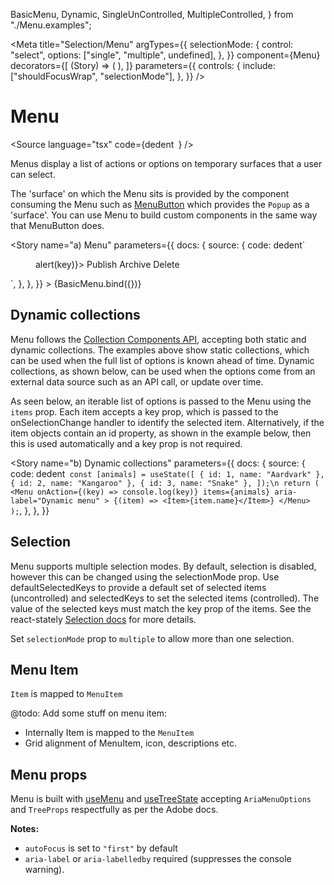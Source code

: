   BasicMenu,
  Dynamic,
  SingleUnControlled,
  MultipleControlled,
} from "./Menu.examples";

<Meta
  title="Selection/Menu"
  argTypes={{
    selectionMode: {
      control: "select",
      options: ["single", "multiple", undefined],
    },
  }}
  component={Menu}
  decorators={[
    (Story) => (
      <StoryGrid>
        <Story />
      </StoryGrid>
    ),
  ]}
  parameters={{
    controls: {
      include: ["shouldFocusWrap", "selectionMode"],
    },
  }}
/>

# Menu

<Source
  language="tsx"
  code={dedent`
  `}
/>

Menus display a list of actions or options on temporary surfaces that a user can select.

The 'surface' on which the Menu sits is provided by the component consuming the Menu such as [MenuButton](?path=/docs/inputs-menubutton--a-basic-button) which provides the `Popup` as a 'surface'. You can use Menu to build custom components in the same way that MenuButton does.

<Story
  name="a) Menu"
  parameters={{
    docs: {
      source: {
        code: dedent`
<Menu onAction={(key) => alert(key)}>
  <Item key="publish">Publish</Item>
  <Item key="archive">Archive</Item>
  <Item key="delete">Delete</Item>
</Menu>`,
      },
    },
  }}
>
  {BasicMenu.bind({})}
</Story>

<Source language="tsx" id="selection-menu--a-menu" />

## Dynamic collections

Menu follows the [Collection Components API](https://react-spectrum.adobe.com/react-stately/collections.html), accepting both static and dynamic collections. The examples above show static collections, which can be used when the full list of options is known ahead of time. Dynamic collections, as shown below, can be used when the options come from an external data source such as an API call, or update over time.

As seen below, an iterable list of options is passed to the Menu using the `items` prop. Each item accepts a key prop, which is passed to the onSelectionChange handler to identify the selected item. Alternatively, if the item objects contain an id property, as shown in the example below, then this is used automatically and a key prop is not required.

<Story
  name="b) Dynamic collections"
  parameters={{
    docs: {
      source: {
        code: dedent`
  const [animals] = useState([
    { id: 1, name: "Aardvark" },
    { id: 2, name: "Kangaroo" },
    { id: 3, name: "Snake" },
  ]);\n
  return (
    <Menu
      onAction={(key) => console.log(key)}
      items={animals}
      aria-label="Dynamic menu"
    >
      {(item) => <Item>{item.name}</Item>}
    </Menu>
  );`,
      },
    },
  }}
>
  <Dynamic />
</Story>

<Source language="tsx" id="selection-menu--b-dynamic-collections" />

## Selection

Menu supports multiple selection modes. By default, selection is disabled, however this can be changed using the selectionMode prop. Use defaultSelectedKeys to provide a default set of selected items (uncontrolled) and selectedKeys to set the selected items (controlled). The value of the selected keys must match the key prop of the items. See the react-stately [Selection docs](https://react-spectrum.adobe.com/react-stately/selection.html#selected-key-data-type) for more details.

<Canvas>
  <Story name="c) Single selection">
    <SingleUnControlled />
  </Story>
</Canvas>

Set `selectionMode` prop to `multiple` to allow more than one selection.

<Canvas>
  <Story name="d) Multi selection">
    <MultipleControlled />
  </Story>
</Canvas>

## Menu Item

`Item` is mapped to `MenuItem`

@todo: Add some stuff on menu item:

- Internally Item is mapped to the `MenuItem`
- Grid alignment of MenuItem, icon, descriptions etc.

## Menu props

Menu is built with [useMenu](https://react-spectrum.adobe.com/react-aria/useMenu.html) and [useTreeState](https://react-spectrum.adobe.com/react-stately/useTreeState.html) accepting `AriaMenuOptions` and `TreeProps` respectfully as per the Adobe docs.

<ArgsTable of={Menu} />

**Notes:**

- `autoFocus` is set to `"first"` by default
- `aria-label` or `aria-labelledby` required (suppresses the console warning).
